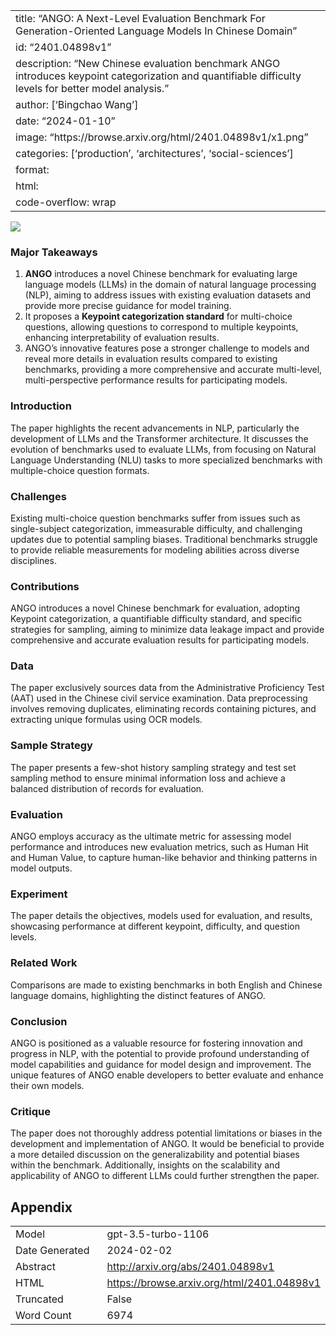 
---
title: "ANGO: A Next-Level Evaluation Benchmark For Generation-Oriented Language Models In Chinese Domain"
id: "2401.04898v1"
description: "New Chinese evaluation benchmark ANGO introduces keypoint categorization and quantifiable difficulty levels for better model analysis."
author: ['Bingchao Wang']
date: "2024-01-10"
image: "https://browse.arxiv.org/html/2401.04898v1/x1.png"
categories: ['production', 'architectures', 'social-sciences']
format:
  html:
    code-overflow: wrap
---

![](https://browse.arxiv.org/html/2401.04898v1/x1.png)

### Major Takeaways

1. **ANGO** introduces a novel Chinese benchmark for evaluating large language models (LLMs) in the domain of natural language processing (NLP), aiming to address issues with existing evaluation datasets and provide more precise guidance for model training.
2. It proposes a **Keypoint categorization standard** for multi-choice questions, allowing questions to correspond to multiple keypoints, enhancing interpretability of evaluation results.
3. ANGO's innovative features pose a stronger challenge to models and reveal more details in evaluation results compared to existing benchmarks, providing a more comprehensive and accurate multi-level, multi-perspective performance results for participating models.

### Introduction
The paper highlights the recent advancements in NLP, particularly the development of LLMs and the Transformer architecture. It discusses the evolution of benchmarks used to evaluate LLMs, from focusing on Natural Language Understanding (NLU) tasks to more specialized benchmarks with multiple-choice question formats.

### Challenges
Existing multi-choice question benchmarks suffer from issues such as single-subject categorization, immeasurable difficulty, and challenging updates due to potential sampling biases. Traditional benchmarks struggle to provide reliable measurements for modeling abilities across diverse disciplines.

### Contributions
ANGO introduces a novel Chinese benchmark for evaluation, adopting Keypoint categorization, a quantifiable difficulty standard, and specific strategies for sampling, aiming to minimize data leakage impact and provide comprehensive and accurate evaluation results for participating models.

### Data
The paper exclusively sources data from the Administrative Proficiency Test (AAT) used in the Chinese civil service examination. Data preprocessing involves removing duplicates, eliminating records containing pictures, and extracting unique formulas using OCR models.

### Sample Strategy
The paper presents a few-shot history sampling strategy and test set sampling method to ensure minimal information loss and achieve a balanced distribution of records for evaluation.

### Evaluation
ANGO employs accuracy as the ultimate metric for assessing model performance and introduces new evaluation metrics, such as Human Hit and Human Value, to capture human-like behavior and thinking patterns in model outputs.

### Experiment
The paper details the objectives, models used for evaluation, and results, showcasing performance at different keypoint, difficulty, and question levels.

### Related Work
Comparisons are made to existing benchmarks in both English and Chinese language domains, highlighting the distinct features of ANGO.

### Conclusion
ANGO is positioned as a valuable resource for fostering innovation and progress in NLP, with the potential to provide profound understanding of model capabilities and guidance for model design and improvement. The unique features of ANGO enable developers to better evaluate and enhance their own models.

### Critique
The paper does not thoroughly address potential limitations or biases in the development and implementation of ANGO. It would be beneficial to provide a more detailed discussion on the generalizability and potential biases within the benchmark. Additionally, insights on the scalability and applicability of ANGO to different LLMs could further strengthen the paper.

## Appendix

|          |          |
|----------|----------|
| Model     | gpt-3.5-turbo-1106       |
| Date Generated     | 2024-02-02       |
| Abstract | [http://arxiv.org/abs/2401.04898v1](http://arxiv.org/abs/2401.04898v1)        |
| HTML     | [https://browse.arxiv.org/html/2401.04898v1](https://browse.arxiv.org/html/2401.04898v1)       |
| Truncated       | False       |
| Word Count       | 6974       |